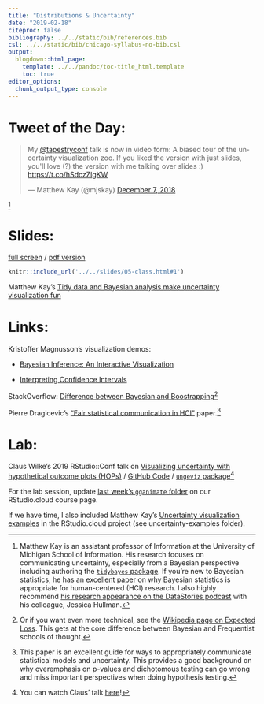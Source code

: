 ```yaml
---
title: "Distributions & Uncertainty"
date: "2019-02-18"
citeproc: false
bibliography: ../../static/bib/references.bib
csl: ../../static/bib/chicago-syllabus-no-bib.csl
output:
  blogdown::html_page:
    template: ../../pandoc/toc-title_html.template
    toc: true
editor_options: 
  chunk_output_type: console
---
```


# Tweet of the Day:

<blockquote class="twitter-tweet" data-lang="en"><p lang="en" dir="ltr">My <a href="https://twitter.com/tapestryconf?ref_src=twsrc%5Etfw">@tapestryconf</a> talk is now in video form: A biased tour of the uncertainty visualization zoo. If you liked the version with just slides, you&#39;ll love (?) the version with me talking over slides :) <a href="https://t.co/hSdczZlgKW">https://t.co/hSdczZlgKW</a></p>&mdash; Matthew Kay (@mjskay) <a href="https://twitter.com/mjskay/status/1071139021231964162?ref_src=twsrc%5Etfw">December 7, 2018</a></blockquote>
<script async src="https://platform.twitter.com/widgets.js" charset="utf-8"></script>^[Matthew Kay is an assistant professor of Information at the University of Michigan School of Information. His research focuses on communicating uncertainty, especially from a Bayesian perspective including authoring the [`tidybayes` package](https://mjskay.github.io/tidybayes/). If you're new to Bayesian statistics, he has an [excellent paper](http://www.mjskay.com/papers/chi_2016_bayes.pdf) on why Bayesian statistics is appropriate for human-centered (HCI) research. I also highly recommend [his research appearance on the DataStories podcast](http://datastori.es/134-visualizing-uncertainty-with-jessica-hullman-and-matthew-kay/) with his colleague, Jessica Hullman.]


# Slides:

[full screen](../../slides/05-class.html#1) / [pdf version](https://github.com/wesslen/dsba5122-spring2019/raw/master/public/files/dsba5122-spring2019-05-class.pdf)

```r
knitr::include_url('../../slides/05-class.html#1')
```

Matthew Kay's [Tidy data and Bayesian analysis
make uncertainty visualization fun](http://www.mjskay.com/presentations/openvisconf2018-bayes-uncertainty-2.pdf)

# Links:

Kristoffer Magnusson's visualization demos:

* [Bayesian Inference: An Interactive Visualization](http://rpsychologist.com/d3/bayes/)

* [Interpreting Confidence Intervals](http://rpsychologist.com/d3/CI/)

StackOverflow: [Difference between Bayesian and Boostrapping](https://stats.stackexchange.com/questions/25286/when-to-use-bootstrap-vs-bayesian-technique)^[Or if you want even more technical, see the [Wikipedia page on Expected Loss](https://en.wikipedia.org/wiki/Loss_function#Expected_loss). This gets at the core difference between Bayesian and Frequentist schools of thought.]

Pierre Dragicevic's ["Fair statistical communication in HCI"](../../readings/dragicevic-fair-reporting.pdf) paper.^[This paper is an excellent guide for ways to appropriately communicate statistical models and uncertainty. This provides a good background on why overemphasis on p-values and dichotomous testing can go wrong and miss important perspectives when doing hypothesis testing.]

# Lab:

Claus Wilke's 2019 RStudio::Conf talk on [Visualizing uncertainty with hypothetical outcome plots (HOPs)
](https://docs.google.com/presentation/d/1zMuBSADaxdFnosOPWJNA10DaxGEheW6gDxqEPYAuado/edit#slide=id.p1) / [GitHub Code](https://gist.github.com/clauswilke/423644418adfe83ad7f07cdc384cb17b) / [`ungeviz` package](https://wilkelab.org/ungeviz/)^[You can watch Claus' talk [here](https://resources.rstudio.com/rstudio-conf-2019/visualizing-uncertainty-with-hypothetical-outcomes-plots)!]

For the lab session, update [last week's `gganimate` folder](https://rstudio.cloud/spaces/7976/project/211237) on our RStudio.cloud course page.

If we have time, I also included Matthew Kay's [Uncertainty visualization examples](https://github.com/mjskay/uncertainty-examples) in the RStudio.cloud project (see uncertainty-examples folder).
